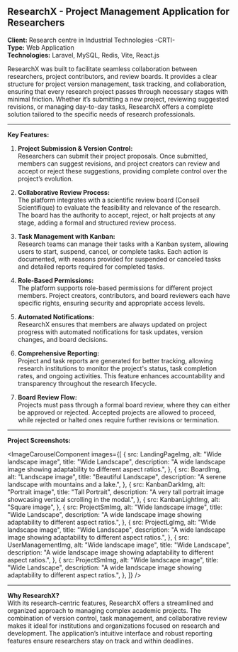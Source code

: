 

## ResearchX - Project Management Application for Researchers

**Client:** Research centre in Industrial Technologies -CRTI-  
**Type:** Web Application  
**Technologies:** Laravel, MySQL, Redis, Vite, React.js

ResearchX was built to facilitate seamless collaboration between researchers, project contributors, and review boards. It provides a clear structure for project version management, task tracking, and collaboration, ensuring that every research project passes through necessary stages with minimal friction. Whether it’s submitting a new project, reviewing suggested revisions, or managing day-to-day tasks, ResearchX offers a complete solution tailored to the specific needs of research professionals.

---

**Key Features:**

1. **Project Submission & Version Control:**  
   Researchers can submit their project proposals. Once submitted, members can suggest revisions, and project creators can review and accept or reject these suggestions, providing complete control over the project’s evolution.

2. **Collaborative Review Process:**  
   The platform integrates with a scientific review board (Conseil Scientifique) to evaluate the feasibility and relevance of the research. The board has the authority to accept, reject, or halt projects at any stage, adding a formal and structured review process.

3. **Task Management with Kanban:**  
   Research teams can manage their tasks with a Kanban system, allowing users to start, suspend, cancel, or complete tasks. Each action is documented, with reasons provided for suspended or canceled tasks and detailed reports required for completed tasks.

4. **Role-Based Permissions:**  
   The platform supports role-based permissions for different project members. Project creators, contributors, and board reviewers each have specific rights, ensuring security and appropriate access levels.

5. **Automated Notifications:**  
   ResearchX ensures that members are always updated on project progress with automated notifications for task updates, version changes, and board decisions.

6. **Comprehensive Reporting:**  
   Project and task reports are generated for better tracking, allowing research institutions to monitor the project's status, task completion rates, and ongoing activities. This feature enhances accountability and transparency throughout the research lifecycle.

7. **Board Review Flow:**  
   Projects must pass through a formal board review, where they can either be approved or rejected. Accepted projects are allowed to proceed, while rejected or halted ones require further revisions or termination.

---

**Project Screenshots:**

<ImageCarouselComponent images={[
    {
    src: LandingPageImg,
    alt: "Wide landscape image",
    title: "Wide Landscape",
    description:
      "A wide landscape image showing adaptability to different aspect ratios.",
  },
  {
    src: BoardImg,
    alt: "Landscape image",
    title: "Beautiful Landscape",
    description: "A serene landscape with mountains and a lake.",
  },
  {
    src: KanbanDarkImg,
    alt: "Portrait image",
    title: "Tall Portrait",
    description:
      "A very tall portrait image showcasing vertical scrolling in the modal.",
  },
  {
    src: KanbanLightImg,
    alt: "Square image",
  },
  {
    src: ProjectSmImg,
    alt: "Wide landscape image",
    title: "Wide Landscape",
    description:
      "A wide landscape image showing adaptability to different aspect ratios.",
  },
   {
    src: ProjectLgImg,
    alt: "Wide landscape image",
    title: "Wide Landscape",
    description:
      "A wide landscape image showing adaptability to different aspect ratios.",
  },
   {
    src: UserManagementImg,
    alt: "Wide landscape image",
    title: "Wide Landscape",
    description:
      "A wide landscape image showing adaptability to different aspect ratios.",
  },
   {
    src: ProjectSmImg,
    alt: "Wide landscape image",
    title: "Wide Landscape",
    description:
      "A wide landscape image showing adaptability to different aspect ratios.",
  },
]} />

---

**Why ResearchX?**  
With its research-centric features, ResearchX offers a streamlined and organized approach to managing complex academic projects. The combination of version control, task management, and collaborative review makes it ideal for institutions and organizations focused on research and development. The application’s intuitive interface and robust reporting features ensure researchers stay on track and within deadlines.
